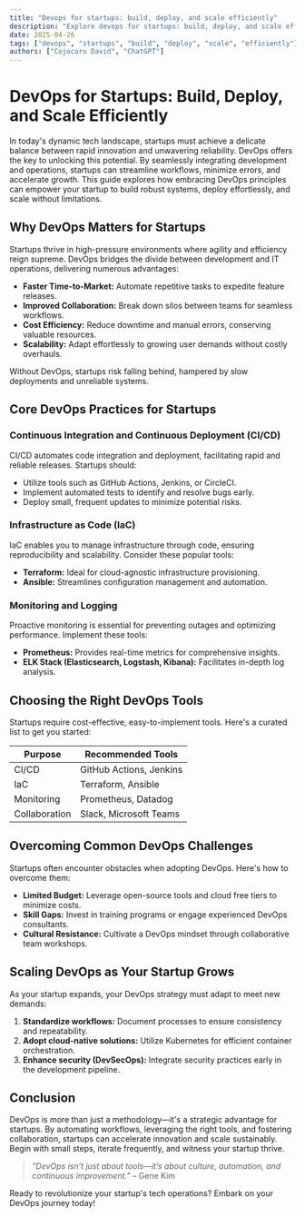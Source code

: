 ```yaml
---
title: "Devops for startups: build, deploy, and scale efficiently"
description: "Explore devops for startups: build, deploy, and scale efficiently in this detailed guide, offering insights, strategies, and practical tips to enhance your understanding and application of the topic."
date: 2025-04-26
tags: ["devops", "startups", "build", "deploy", "scale", "efficiently"]
authors: ["Cojocaru David", "ChatGPT"]
---
```


# DevOps for Startups: Build, Deploy, and Scale Efficiently

In today's dynamic tech landscape, startups must achieve a delicate balance between rapid innovation and unwavering reliability. DevOps offers the key to unlocking this potential. By seamlessly integrating development and operations, startups can streamline workflows, minimize errors, and accelerate growth. This guide explores how embracing DevOps principles can empower your startup to build robust systems, deploy effortlessly, and scale without limitations.

## Why DevOps Matters for Startups

Startups thrive in high-pressure environments where agility and efficiency reign supreme. DevOps bridges the divide between development and IT operations, delivering numerous advantages:

*   **Faster Time-to-Market:** Automate repetitive tasks to expedite feature releases.
*   **Improved Collaboration:** Break down silos between teams for seamless workflows.
*   **Cost Efficiency:** Reduce downtime and manual errors, conserving valuable resources.
*   **Scalability:** Adapt effortlessly to growing user demands without costly overhauls.

Without DevOps, startups risk falling behind, hampered by slow deployments and unreliable systems.

## Core DevOps Practices for Startups

### Continuous Integration and Continuous Deployment (CI/CD)

CI/CD automates code integration and deployment, facilitating rapid and reliable releases. Startups should:

*   Utilize tools such as GitHub Actions, Jenkins, or CircleCI.
*   Implement automated tests to identify and resolve bugs early.
*   Deploy small, frequent updates to minimize potential risks.

### Infrastructure as Code (IaC)

IaC enables you to manage infrastructure through code, ensuring reproducibility and scalability. Consider these popular tools:

*   **Terraform:** Ideal for cloud-agnostic infrastructure provisioning.
*   **Ansible:** Streamlines configuration management and automation.

### Monitoring and Logging

Proactive monitoring is essential for preventing outages and optimizing performance. Implement these tools:

*   **Prometheus:** Provides real-time metrics for comprehensive insights.
*   **ELK Stack (Elasticsearch, Logstash, Kibana):** Facilitates in-depth log analysis.

## Choosing the Right DevOps Tools

Startups require cost-effective, easy-to-implement tools. Here's a curated list to get you started:

| **Purpose**       | **Recommended Tools**          |
|-------------------|--------------------------------|
| CI/CD             | GitHub Actions, Jenkins        |
| IaC               | Terraform, Ansible             |
| Monitoring        | Prometheus, Datadog            |
| Collaboration     | Slack, Microsoft Teams         |

## Overcoming Common DevOps Challenges

Startups often encounter obstacles when adopting DevOps. Here's how to overcome them:

*   **Limited Budget:** Leverage open-source tools and cloud free tiers to minimize costs.
*   **Skill Gaps:** Invest in training programs or engage experienced DevOps consultants.
*   **Cultural Resistance:** Cultivate a DevOps mindset through collaborative team workshops.

## Scaling DevOps as Your Startup Grows

As your startup expands, your DevOps strategy must adapt to meet new demands:

1.  **Standardize workflows:** Document processes to ensure consistency and repeatability.
2.  **Adopt cloud-native solutions:** Utilize Kubernetes for efficient container orchestration.
3.  **Enhance security (DevSecOps):** Integrate security practices early in the development pipeline.

## Conclusion

DevOps is more than just a methodology—it's a strategic advantage for startups. By automating workflows, leveraging the right tools, and fostering collaboration, startups can accelerate innovation and scale sustainably. Begin with small steps, iterate frequently, and witness your startup thrive.

> *"DevOps isn’t just about tools—it’s about culture, automation, and continuous improvement."* – Gene Kim

Ready to revolutionize your startup's tech operations? Embark on your DevOps journey today!
